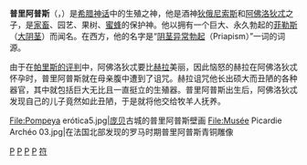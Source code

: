 {{unreferenced|time=2011-01-20T12:34:34+00:00}}
{{Infobox deity|type=Greek
| image   = Pompeya erótica6.jpg
| caption = [[庞贝|庞贝]]古城的普里阿普斯壁画
| name    = 普里阿普斯
| god_of  = 生殖之神，[[家畜|家畜]]、园艺、果树、[[蜜蜂|蜜蜂]]的保护神 
| symbol  = [[猴子|猴子]]，[[花|花]]，[[果实|果实]], [[蔬菜|蔬菜]]，[[鱼|鱼]]，[[蜜蜂|蜜蜂]]
| consort = [[潘_(希腊神祇)|潘]]，[[萨堤尔|萨堤尔]]
| parents = [[狄俄尼索斯|狄俄尼索斯]]和[[阿佛洛狄忒|阿佛洛狄忒]]<br>或[[赫尔墨斯|赫尔墨斯]]和阿佛洛狄忒<br>或[[狄俄尼索斯|狄俄尼索斯]]和[[喀俄涅|喀俄涅]]<br>或[[宙斯|宙斯]]和阿佛洛狄忒<br>或[[潘_(希腊神话)|潘]]
| siblings= [[卡里忒斯|卡里忒斯]]、[[厄洛斯|厄洛斯]]、[[薩堤爾|薩堤爾]]<br>[[赫马佛洛狄忒斯|赫马佛洛狄忒斯]]、[[潘_(希腊神祇)|潘]]、[[海曼|海曼]]
| roman_equivalent = [[缪图纳斯|缪图纳斯]]
}}
'''普里阿普斯'''（{{lang-grc|Πρίαπος}}，{{lang-en|Priapus}}）是[[希腊神话|希腊神话]]中的生殖之神，他是酒神[[狄俄尼索斯|狄俄尼索斯]]和[[阿佛洛狄忒|阿佛洛狄忒]]之子，是[[家畜|家畜]]、园艺、果树、[[蜜蜂|蜜蜂]]的保护神。他以拥有一个巨大、永久勃起的[[菲勒斯|菲勒斯]]（[[大阴茎|大阴茎]]）而闻名。在西方，他的名字是“[[阴茎异常勃起|阴茎异常勃起]]（Priapism）”一词的词源。

由于在[[帕里斯的评判|帕里斯的评判]]中，阿佛洛狄忒要比[[赫拉|赫拉]]美丽，因此恼怒的赫拉在阿佛洛狄忒怀孕时，普里阿普斯就在母亲腹中遭到了诅咒。赫拉诅咒他长出硕大而丑陋的各种器官，其中就包括巨大无比且一直挺立的生殖器。普里阿普斯出生后，阿佛洛狄忒发现自己的儿子竟然如此丑陋，于是就将他交给牧羊人抚养。

<gallery>
File:Pompeya erótica5.jpg|[[庞贝|庞贝]]古城的普里阿普斯壁画
File:Musée Picardie Archéo 03.jpg|在法国北部发现的罗马时期普里阿普斯青铜雕像
</gallery>

[[Category:希腊神祇|P]]
[[Category:农耕神|P]]
[[Category:生育之神|P]]
[[Category:古羅馬文化|P]]
[[Category:阴茎|符]]